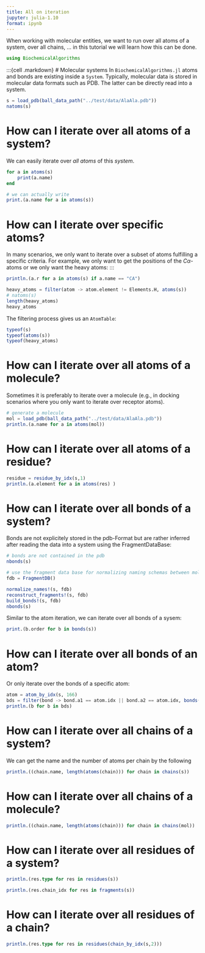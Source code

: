 ```yaml
---
title: All on iteration
jupyter: julia-1.10
format: ipynb
---
```

When working with molecular entities, we want to run over all atoms of a system, over all chains, ... in this tutorial we will learn how this can be done.
```julia
using BiochemicalAlgorithms
```

:::{cell .markdown}
# Molecular systems
In  `BiochemicalAlgorithms.jl` atoms and bonds are existing inside a `System`. Typically, molecular data is stored in molecular data formats such as PDB. The latter can be directly read into a system.  


```julia
s = load_pdb(ball_data_path("../test/data/AlaAla.pdb"))
natoms(s)

```

# How can I iterate over all atoms of a system? 
We can easily iterate over *all atoms* of this *system*. 
```julia
for a in atoms(s)
    print(a.name)
end
```

```julia
# we can actually write
print.(a.name for a in atoms(s))

```

# How can I iterate over specific atoms?
In many scenarios, we only want to iterate over a subset of atoms fulfilling a specific criteria. For example, we only want to get the positions of the $C\alpha$-atoms or we only want the heavy atoms:
:::

```julia
println.(a.r for a in atoms(s) if a.name == "CA")

```
```julia
heavy_atoms = filter(atom -> atom.element != Elements.H, atoms(s))
# natoms(s)
length(heavy_atoms)
heavy_atoms

```

The filtering process gives us an `AtomTable`:

```julia
typeof(s)
typeof(atoms(s))
typeof(heavy_atoms)

```

# How can I iterate over all atoms of a molecule?
Sometimes it is preferably to iterate over a molecule (e.g., in docking scenarios where you only want to iterate over receptor atoms). 
```julia
# generate a molecule
mol = load_pdb(ball_data_path("../test/data/AlaAla.pdb"))
println.(a.name for a in atoms(mol))
```

# How can I iterate over all atoms of a residue?
```julia
residue = residue_by_idx(s,1)
println.(a.element for a in atoms(res) )
```

# How can I iterate over all bonds of a system?
Bonds are not explicitely stored in the pdb-Format but are rather inferred after reading the data into a system using the FragmentDataBase:
```julia
# bonds are not contained in the pdb
nbonds(s)

# use the fragment data base for normalizing naming schemas between molecular file formats, reconstruction of missing parts of the structure and building the bonds
fdb = FragmentDB()

normalize_names!(s, fdb)
reconstruct_fragments!(s, fdb)
build_bonds!(s, fdb)
nbonds(s)
```

Similar to the atom iteration, we can iterate over all bonds of a sysem:
```julia
print.(b.order for b in bonds(s))

```

# How can I iterate over all bonds of an atom?
Or only iterate over the bonds of a specific atom:

```julia
atom = atom_by_idx(s, 166) 
bds = filter(bond -> bond.a1 == atom.idx || bond.a2 == atom.idx, bonds(s))
println.(b for b in bds)

```

# How can I iterate over all chains of a system?
We can get the name and the number of atoms per chain by the following
```julia
println.((chain.name, length(atoms(chain))) for chain in chains(s))
```

# How can I iterate over all chains of a molecule?
```julia
println.((chain.name, length(atoms(chain))) for chain in chains(mol))
```

# How can I iterate over all residues of a system?
```julia
println.(res.type for res in residues(s))

println.(res.chain_idx for res in fragments(s))

```

# How can I iterate over all residues of a chain?
```julia
println.(res.type for res in residues(chain_by_idx(s,2)))
```